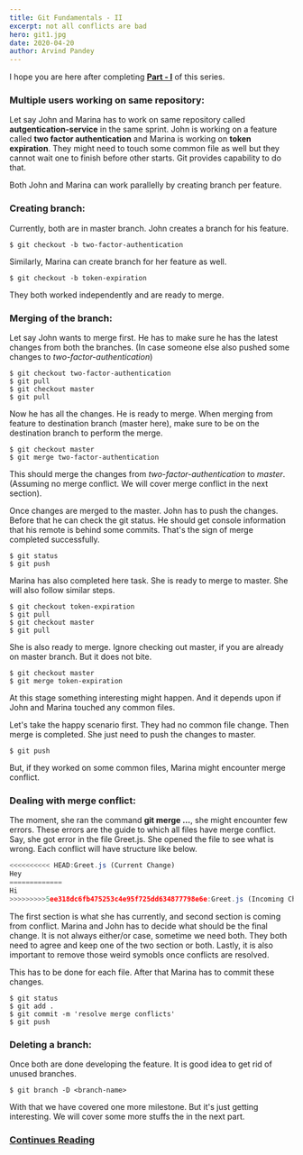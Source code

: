 ```yaml
---
title: Git Fundamentals - II
excerpt: not all conflicts are bad
hero: git1.jpg
date: 2020-04-20
author: Arvind Pandey
---
```

I hope you are here after completing <strong><a href="/no-nonsense-guide-to-git-1">Part - I</a></strong> of this series.

### Multiple users working on same repository:

Let say John and Marina has to work on same repository called **autgentication-service** in the same sprint. John is working on a feature called **two factor authentication** and Marina is working on **token expiration**. They might need to touch some common file as well but they cannot wait one to finish before other starts. Git provides capability to do that.

Both John and Marina can work parallelly by creating branch per feature.

### Creating branch:

Currently, both are in master branch.
John creates a branch for his feature.

```console
$ git checkout -b two-factor-authentication
```

Similarly, Marina can create branch for her feature as well.

```console
$ git checkout -b token-expiration
```

They both worked independently and are ready to merge.

### Merging of the branch:

Let say John wants to merge first. He has to make sure he has the latest changes from both the branches. (In case someone else also pushed some changes to <i>two-factor-authentication</i>)

```console
$ git checkout two-factor-authentication
$ git pull
$ git checkout master
$ git pull
```

Now he has all the changes. He is ready to merge. When merging from feature to destination branch (master here), make sure to be on the destination branch to perform the merge.

```console.log
$ git checkout master
$ git merge two-factor-authentication
```

This should merge the changes from <i>two-factor-authentication</i> to <i>master</i>. (Assuming no merge conflict. We will cover merge conflict in the next section).

Once changes are merged to the master. John has to push the changes. Before that he can check the git status. He should get console information that his remote is behind some commits. That's the sign of merge completed successfully.

```console
$ git status
$ git push
```

Marina has also completed here task. She is ready to merge to master.
She will also follow similar steps.

```console
$ git checkout token-expiration
$ git pull
$ git checkout master
$ git pull
```

She is also ready to merge. Ignore checking out master, if you are already on master branch. But it does not bite.

```console
$ git checkout master
$ git merge token-expiration
```

At this stage something interesting might happen. And it depends upon if John and Marina touched any common files.

Let's take the happy scenario first. They had no common file change.
Then merge is completed. She just need to push the changes to master.

```console
$ git push
```

But, if they worked on some common files, Marina might encounter merge conflict.

### Dealing with merge conflict:

The moment, she ran the command **git merge ...**, she might encounter few errors.
These errors are the guide to which all files have merge conflict.
Say, she got error in the file Greet.js. She opened the file to see what is wrong. Each conflict will have structure like below.

```javascript
<<<<<<<<<< HEAD:Greet.js (Current Change)
Hey
=============
Hi
>>>>>>>>>5ee318dc6fb475253c4e95f725dd634877798e6e:Greet.js (Incoming Change)
```
The first section is what she has currently, and second section is coming from conflict.
Marina and John has to decide what should be the final change.
It is not always either/or case, sometime we need both.
They both need to agree and keep one of the two section or both.
Lastly, it is also important to remove those weird symobls once conflicts are resolved.

This has to be done for each file. After that Marina has to commit these changes.

```console
$ git status
$ git add .
$ git commit -m 'resolve merge conflicts'
$ git push
```

### Deleting a branch:

Once both are done developing the feature. It is good idea to get rid of unused branches.

```console
$ git branch -D <branch-name>
```

With that we have covered one more milestone.
But it's just getting interesting. We will cover some more stuffs the in the next part.

### <a href="/no-nonsense-guide-to-git-3">Continues Reading</a>